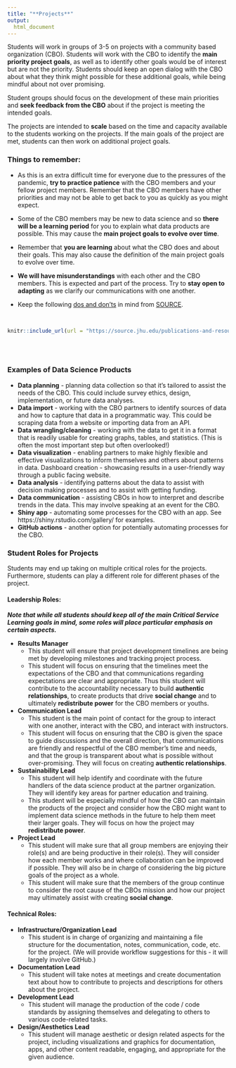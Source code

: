 ```yaml
---
title: "**Projects**"
output:
  html_document
---
```


Students will work in groups of 3-5 on projects with a community based organization (CBO). Students will work with the CBO to identify the **main priority project goals**, as well as to identify other goals would be of interest but are not the priority. Students should keep an open dialog with the CBO about what they think might possible for these additional goals, while being mindful about not over promising. 

Student groups should focus on the development of these main priorities and **seek feedback from the CBO** about if the project is meeting the intended goals. 

The projects are intended to **scale** based on the time and capacity available to the students working on the projects. If the main goals of the project are met, students can then work on additional project goals. 

### **Things to remember:** 

- As this is an extra difficult time for everyone due to the pressures of the pandemic, **try to practice patience** with the CBO members and your fellow project members. Remember that the CBO members have other priorities and may not be able to get back to you as quickly as you might expect. 

- Some of the CBO members may be new to data science and so **there will be a learning period** for you to explain what data products are possible. This may cause the **main project goals to evolve over time**. 

- Remember that **you are learning** about what the CBO does and about their goals. This may also cause the definition of the main project goals to evolve over time.

- **We will have misunderstandings** with each other and the CBO members. This is expected and part of the process. Try to **stay open to adapting** as we clarify our communications with one another.

- Keep the following [dos and don'ts](https://source.jhu.edu/publications-and-resources/DosAndDontsOfPartnerships.pdf) in mind from [SOURCE](https://source.jhu.edu).

<br>

```r
knitr::include_url(url = "https://source.jhu.edu/publications-and-resources/DosAndDontsOfPartnerships.pdf")
```

<br>
<br>


### **Examples of Data Science Products**

- **Data planning** - planning data collection so that it’s tailored to assist the needs of the CBO. This could include survey ethics, design, implementation, or future data analyses.
- **Data import** - working with the CBO partners to identify sources of data  and how to capture that data in a programmatic way. This could be scraping data from a website or importing data from an API.
- **Data wrangling/cleaning** - working with the data to get it in a format that is readily usable for creating  graphs, tables, and statistics. (This is often the most important step but often overlooked!)
- **Data visualization** - enabling partners to make highly flexible and effective visualizations to inform themselves and others about patterns in data.
Dashboard creation - showcasing results in a user-friendly way through a public facing website.
- **Data analysis** - identifying patterns about the data to assist with decision making processes and to assist with getting funding. 
- **Data communication** - assisting CBOs in how to interpret and describe trends in the data. This may involve speaking at an event for the CBO.
- **Shiny app** - automating some processes for the CBO with an app. See https://shiny.rstudio.com/gallery/ for examples.
- **GitHub actions** - another option for potentially automating processes for the CBO. 


### **Student Roles for Projects**

Students may end up taking on multiple critical roles for the projects. Furthermore, students can play a different role for different phases of the project.

#### **Leadership Roles:**

***Note that while all students should keep all of the main Critical Service Learning goals in mind, some roles will place particular emphasis on certain aspects.***

* **Results Manager** 
  - This student will ensure that project development timelines are being met by developing milestones and tracking project process. 
  - This student will focus on ensuring that the timelines meet the expectations of the CBO and that communications regarding expectations are clear and appropriate. Thus this student will contribute to the accountability necessary to build **authentic relationships**, to create products that drive **social change** and to ultimately **redistribute power** for the CBO members or youths.

* **Communication Lead** 
  - This student is the main point of contact for the group to interact with one another, interact with the CBO, and interact with instructors.
  - This student will focus on ensuring that the CBO is given the space to guide discussions and the overall direction, that communications are friendly and respectful of the CBO member's time and needs, and that the group is transparent about what is possible without over-promising. They will focus on creating **authentic relationships**. 

* **Sustainability Lead** 
  - This student will help identify and coordinate with the future handlers of the data science product at the partner organization. They will identify key areas for partner education and training. 
  - This student will be especially mindful of how the CBO can maintain the products of the project and consider how the CBO might want to implement data science methods in the future to help them meet their larger goals. They will focus on how the project may **redistribute power**.

* **Project Lead** 
  - This student will make sure that all group members are enjoying their role(s) and are being productive in their role(s). They will consider how each member works and where collaboration can be improved if possible. They will also be in charge of considering the big picture goals of the project as a whole.
  - This student will make sure that the members of the group continue to consider the root cause of the CBOs mission and how our project may ultimately assist with creating **social change**.

#### **Technical Roles:**

* **Infrastructure/Organization Lead** 
  - This student is in charge of organizing and maintaining a file structure for the documentation, notes, communication, code, etc. for the project. (We will provide workflow suggestions for this - it will largely involve GitHub.)


* **Documentation Lead** 
  - This student will take notes at meetings and create documentation text about how to contribute to projects and descriptions for others about the project.


* **Development Lead** 
  - This student will manage the production of the code / code standards by assigning themselves and delegating to others to various code-related tasks.


* **Design/Aesthetics Lead** 
  - This student will manage aesthetic or design related aspects for the project, including visualizations and graphics for documentation, apps, and other content readable, engaging, and appropriate for the given audience.
